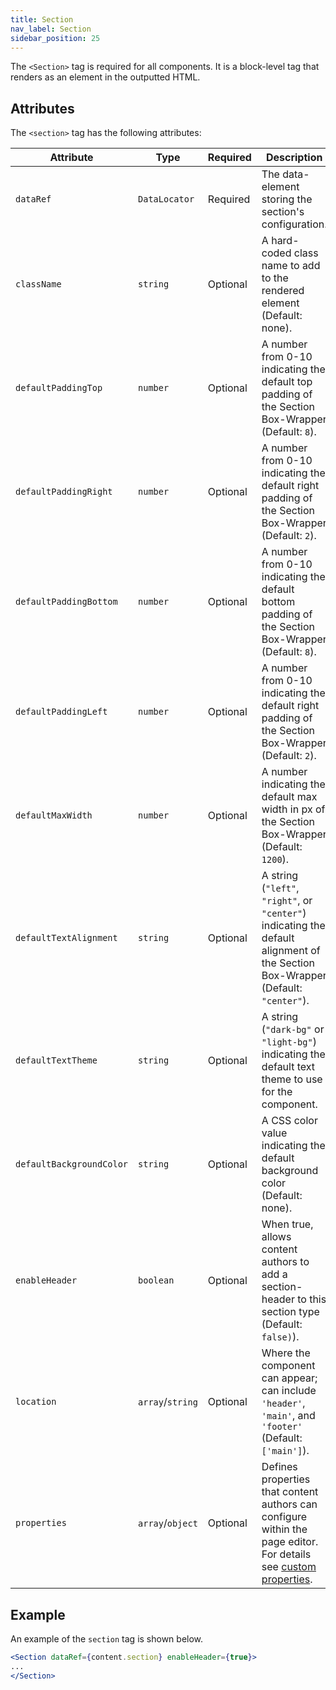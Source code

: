 ```yaml
---
title: Section
nav_label: Section
sidebar_position: 25
---
```


The `<Section>` tag is required for all components. It is a block-level tag that renders as an element in the outputted HTML.

## Attributes

The `<section>` tag has the following attributes:

| Attribute | Type | Required | Description |
| --- | --- | --- | --- |
| `dataRef` | `DataLocator` | Required | The data-element storing the section's configuration. |
| `className` | `string` | Optional | A hard-coded class name to add to the rendered element (Default: none). |
| `defaultPaddingTop` | `number` | Optional | A number from 0-10 indicating the default top padding of the Section Box-Wrapper (Default: `8`). |
| `defaultPaddingRight` | `number` | Optional | A number from 0-10 indicating the default right padding of the Section Box-Wrapper (Default: `2`). |
| `defaultPaddingBottom` | `number` | Optional | A number from 0-10 indicating the default bottom padding of the Section Box-Wrapper (Default: `8`). |
| `defaultPaddingLeft` | `number` | Optional | A number from 0-10 indicating the default right padding of the Section Box-Wrapper (Default: `2`). |
| `defaultMaxWidth` | `number` | Optional | A number indicating the default max width in px of the Section Box-Wrapper (Default: `1200`). |
| `defaultTextAlignment` | `string` | Optional | A string (`"left"`, `"right"`, or `"center"`) indicating the default alignment of the Section Box-Wrapper (Default: `"center"`). |
| `defaultTextTheme` | `string` | Optional | A string (`"dark-bg"` or `"light-bg"`) indicating the default text theme to use for the component. |
| `defaultBackgroundColor` | `string` | Optional | A CSS color value indicating the default background color (Default: none). |
| `enableHeader` | `boolean` | Optional | When true, allows content authors to add a section-header to this section type (Default: `false)`). |
| `location` | `array`/`string` | Optional | Where the component can appear; can include `'header'`, `'main'`, and `'footer'` (Default: `['main']`). |
| `properties` | `array`/`object` | Optional | Defines properties that content authors can configure within the page editor. For details see [custom properties](/docs/studio/developers/features/properties). |

## Example

An example of the `section` tag is shown below.

```jsx
<Section dataRef={content.section} enableHeader={true}>
...
</Section>
```
